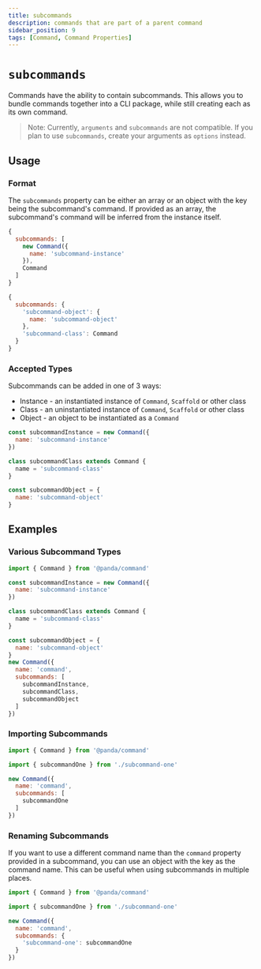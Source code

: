 ```yaml
---
title: subcommands
description: commands that are part of a parent command
sidebar_position: 9
tags: [Command, Command Properties]
---
```


# `subcommands`

Commands have the ability to contain subcommands. This allows you to bundle commands together into a CLI package, while still creating each as its own command. 

> Note: Currently, `arguments` and `subcommands` are not compatible. If you plan to use `subcommands`, create your arguments as `options` instead.

## Usage

### Format

The `subcommands` property can be either an array or an object with the key being the subcommand's command. If provided as an array, the subcommand's command will be inferred from the instance itself.

```js
{
  subcommands: [
    new Command({
      name: 'subcommand-instance'
    }),
    Command
  ]
}
```

```js
{
  subcommands: {
    'subcommand-object': {
      name: 'subcommand-object'
    },
    'subcommand-class': Command
  }
}
```

### Accepted Types

Subcommands can be added in one of 3 ways:

- Instance - an instantiated instance of `Command`, `Scaffold` or other class
- Class - an uninstantiated instance of `Command`, `Scaffold` or other class
- Object - an object to be instantiated as a `Command`

```js
const subcommandInstance = new Command({
  name: 'subcommand-instance'
})

class subcommandClass extends Command {
  name = 'subcommand-class'
}

const subcommandObject = {
  name: 'subcommand-object'
}
```

## Examples

### Various Subcommand Types

```js
import { Command } from '@panda/command'

const subcommandInstance = new Command({
  name: 'subcommand-instance'
})

class subcommandClass extends Command {
  name = 'subcommand-class'
}

const subcommandObject = {
  name: 'subcommand-object'
}
new Command({
  name: 'command',
  subcommands: [
    subcommandInstance,
    subcommandClass,
    subcommandObject
  ]
})
```

### Importing Subcommands

```js
import { Command } from '@panda/command'

import { subcommandOne } from './subcommand-one'

new Command({
  name: 'command',
  subcommands: [
    subcommandOne
  ]
})
```

### Renaming Subcommands

If you want to use a different command name than the `command` property provided in a subcommand, you can use an object with the key as the command name. This can be useful when using subcommands in multiple places.

```js
import { Command } from '@panda/command'

import { subcommandOne } from './subcommand-one'

new Command({
  name: 'command',
  subcommands: {
    'subcommand-one': subcommandOne
  }
})
```
